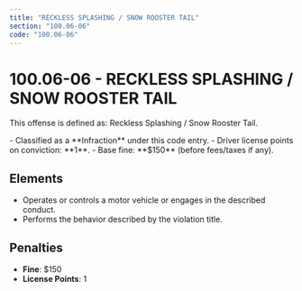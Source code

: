 ```yaml
---
title: "RECKLESS SPLASHING / SNOW ROOSTER TAIL"
section: "100.06-06"
code: "100.06-06"
---
```





# 100.06-06 - RECKLESS SPLASHING / SNOW ROOSTER TAIL

This offense is defined as: Reckless Splashing / Snow Rooster Tail.

<Aside type="tip" title="Charge Type: Infraction">
- Classified as a **Infraction** under this code entry.
- Driver license points on conviction: **1**.
- Base fine: **$150** (before fees/taxes if any).
</Aside>

## Elements
- Operates or controls a motor vehicle or engages in the described conduct.
- Performs the behavior described by the violation title.

## Penalties
- **Fine**: $150
- **License Points**: 1
